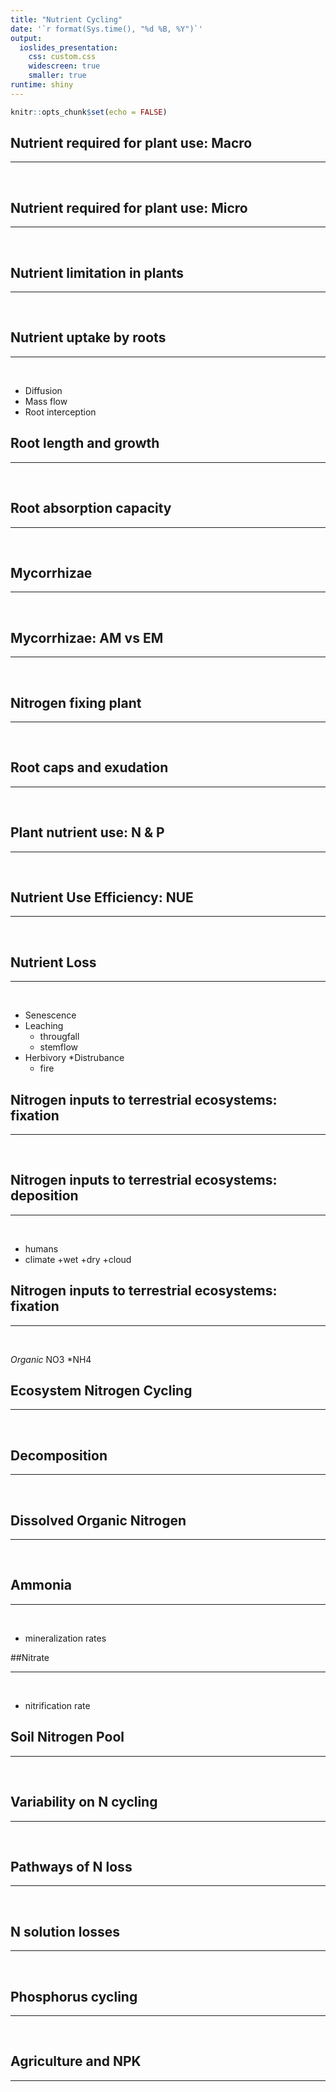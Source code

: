 ```yaml
---
title: "Nutrient Cycling"
date: '`r format(Sys.time(), "%d %B, %Y")`'
output: 
  ioslides_presentation:
    css: custom.css
    widescreen: true
    smaller: true
runtime: shiny
---
```


```r
knitr::opts_chunk$set(echo = FALSE)
```

## Nutrient required for plant use: Macro
<hr>
<br />

## Nutrient required for plant use: Micro
<hr>
<br />

## Nutrient limitation in plants
<hr>
<br />

## Nutrient uptake by roots
<hr>
<br />

* Diffusion
* Mass flow
* Root interception

## Root length and growth
<hr>
<br />

## Root absorption capacity
<hr>
<br />

## Mycorrhizae
<hr>
<br />

## Mycorrhizae: AM vs EM
<hr>
<br />

## Nitrogen fixing plant
<hr>
<br />

## Root caps and exudation
<hr>
<br />

## Plant nutrient use: N & P 
<hr>
<br />

## Nutrient Use Efficiency: NUE
<hr>
<br />

## Nutrient Loss
<hr>
<br />

* Senescence
* Leaching
  + througfall
  + stemflow
* Herbivory
*Distrubance
  + fire
  
## Nitrogen inputs to terrestrial ecosystems: fixation
<hr>
<br />

## Nitrogen inputs to terrestrial ecosystems: deposition
<hr>
<br />

* humans
* climate
  +wet
  +dry
  +cloud
  

## Nitrogen inputs to terrestrial ecosystems: fixation
<hr>
<br />

*Organic
*NO3
*NH4

## Ecosystem Nitrogen Cycling
<hr>
<br />


## Decomposition
<hr>
<br />

## Dissolved Organic Nitrogen
<hr>
<br />


## Ammonia
<hr>
<br />

* mineralization rates

##Nitrate
<hr>
<br />

* nitrification rate

## Soil Nitrogen Pool
<hr>
<br />


## Variability on N cycling
<hr>
<br />

## Pathways of N loss
<hr>
<br />

## N solution losses
<hr>
<br />

## Phosphorus cycling
<hr>
<br />

## Agriculture and NPK
<hr>
<br />
